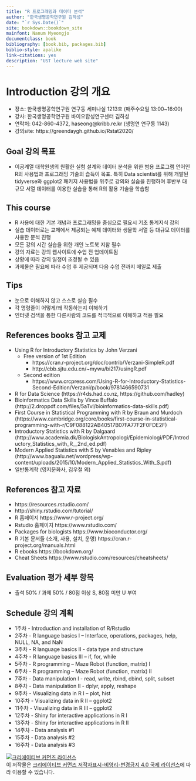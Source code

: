 ```yaml
--- 
title: "R 프로그래밍과 데이터 분석"
author: "한국생명공학연구원 김하성"
date: "`r Sys.Date()`"
site: bookdown::bookdown_site
mainfont: Nanum Myeongjo
documentclass: book
bibliography: [book.bib, packages.bib]
biblio-style: apalike
link-citations: yes
description: "UST lecture web site"
---
```




# Introduction 강의 개요 
- 장소: 한국생명공학연구원 연구동 세미나실 1213호 (매주수요일 13:00~16:00)
- 강사: 한국생명공학연구원 바이오합성연구센터 김하성
- 연락처: 042-860-4372, haseong@kribb.re.kr (생명연 연구동 1143)
- 강의site: https://greendaygh.github.io/Rstat2020/ 

## Goal 강의 목표
- 이공계열 대학원생의 원활한 실험 설계와 데이터 분석을 위한 범용 프로그램 언어인 R의 사용법과 프로그래밍 기술의 습득이 목표. 특히 Data scientist를 위해 개발된 tidyverse와 ggplot2 패키지 사용법을 위주로 강의와 실습을 진행하며 후반부 대규모 서열 데이터를 이용한 실습을 통해 R의 활용 기술을 학습함

## This course  
- R 사용에 대한 기본 개념과 프로그래밍을 중심으로 필요시 기초 통계지식 강의
- 실습 데이터로는 교제에서 제공되는 예제 데이터와 생물학 서열 등 대규모 데이터를 사용한 분석 진행
- 모든 강의 시간 실습을 위한 개인 노트북 지참 필수
- 강의 자료는 강의 웹사이트에 수업 전 업데이트됨  
- 상황에 따라 강의 일정이 조정될 수 있음 
- 과제물은 필요에 따라 수업 후 제공되며 다음 수업 전까지 메일로 제출 

## Tips
- 눈으로 이해하지 않고 스스로 실습 필수
- 각 명령줄이 어떻게/왜 작동하는지 이해하기
- 인터넷 검색을 통한 다른사람의 코드를 적극적으로 이해하고 적용 필요 

## References books 참고 교제 
- Using R for Introductory Statistics by John Verzani
  - Free version of 1st Edition 
    - https://cran.r-project.org/doc/contrib/Verzani-SimpleR.pdf
    - http://cbb.sjtu.edu.cn/~mywu/bi217/usingR.pdf
  - Second edition
    - https://www.crcpress.com/Using-R-for-Introductory-Statistics-Second-Edition/Verzani/p/book/9781466590731
- R for Data Science (https://r4ds.had.co.nz, https://github.com/hadley)
- Bioinformatics Data Skills by Vince Buffalo (http://2.droppdf.com/files/5aTvl/bioinformatics-data-skills.pdf)
- First Course in Statistical Programming with R by Braun and
Murdoch (https://www.cambridge.org/core/books/first-course-in-statistical-programming-with-r/C9F088122AB40517B07FA77F2F0FDE2F)
- Introductory Statistics with R by Dalgaard (http://www.academia.dk/BiologiskAntropologi/Epidemiologi/PDF/Introductory_Statistics_with_R__2nd_ed.pdf)
- Modern Applied Statistics with S by Venables and Ripley (http://www.bagualu.net/wordpress/wp-content/uploads/2015/10/Modern_Applied_Statistics_With_S.pdf)
- 일반통계학 (영지문화사, 김우철 외)

## References 참고 자료
- https://resources.rstudio.com/
- http://shiny.rstudio.com/tutorial/
- R 홈페이지 https://www.r-project.org/
- Rstudio 홈페이지 https://www.rstudio.com/
- Packages for biologists https://www.bioconductor.org/
- R 기본 문서들 (소개, 사용, 설치, 운영) https://cran.r-project.org/manuals.html 
- R ebooks https://bookdown.org/
- Cheat Sheets https://www.rstudio.com/resources/cheatsheets/ 


## Evaluation 평가 세부 항목
- 출석 50% / 과제 50% / 80점 이상 S, 80점 미만 U 부여

## Schedule 강의 계획

- 1주차 - Introduction and installation of R/Rstudio
- 2주차 - R language basics I – Interface, operations, packages, help, NULL, NA, and NaN
- 3주차 - R language basics II - data type and structure 
- 4주차 - R language basics III – if, for, while
- 5주차 - R programming – Maze Robot (function, matrix) I
- 6주차 - R programming – Maze Robot (function, matrix) II
- 7주차 - Data manipulation I - read, write, rbind, cbind, split, subset
- 8주차 - Data manipulation II - dplyr, apply, reshape 
- 9주차 - Visualizing data in R I – plot, hist
- 10주차 - Visualizing data in R II – ggplot2
- 11주차 - Visualizing data in R III – ggplot2
- 12주차 - Shiny for interactive applications in R I
- 13주차 - Shiny for interactive applications in R II 
- 14주차 - Data analysis #1 
- 15주차 - Data analysis #2 
- 16주차 - Data analysis #3  


<a rel="license" href="http://creativecommons.org/licenses/by-nc-nd/4.0/"><img alt="크리에이티브 커먼즈 라이선스" style="border-width:0" src="https://i.creativecommons.org/l/by-nc-nd/4.0/88x31.png" /></a><br />이 저작물은 <a rel="license" href="http://creativecommons.org/licenses/by-nc-nd/4.0/">크리에이티브 커먼즈 저작자표시-비영리-변경금지 4.0 국제 라이선스</a>에 따라 이용할 수 있습니다.
